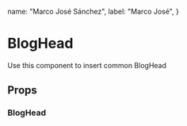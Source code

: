 
  name: "Marco José Sánchez",
  label: "Marco José",
}

<Meta title='components/BlogHead' component={BlogHead} />

# BlogHead

Use this component to insert common BlogHead

## Props

<ArgsTable of={BlogHead} />

### BlogHead

<Canvas>
  <Story name='Default'>
    <BlogHead>
      <BlogHead.Image
        image={{
          src:
            "https://3czfu91fpa5s34atq735lonm-wpengine.netdna-ssl.com/wp-content/uploads/2018/12/types-of-infrastructure.jpeg",
          alt: "Roads",
        }}
      />
      <BlogHead.Container
        credits='Via Unsplash'
        author={author}
        date='Julio 2, 2020'
        title="Gatsby's long road to incremental builds with Kyle Mathews"
        to='/'
      />
    </BlogHead>
  </Story>
</Canvas>
